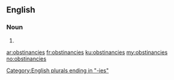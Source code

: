 ==English==

===Noun===
{{head|en|plural}}

# {{plural of|obstinancy|lang=en}}

[[Category:English plurals ending in "-ies"]]

[[ar:obstinancies]]
[[fr:obstinancies]]
[[ku:obstinancies]]
[[my:obstinancies]]
[[no:obstinancies]]